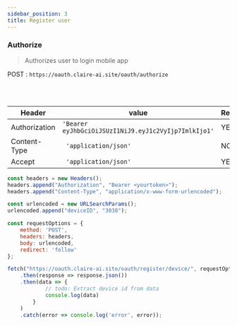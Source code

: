 ```yaml
---
sidebar_position: 3
title: Register user
---
```


### Authorize
> Authorizes user to login mobile app



<Highlight color="#25c2a0">POST</Highlight> : ``` https://oauth.claire-ai.site/oauth/authorize ```



<br/> <br/>

Header | value                                                    | Required |
------|----------------------------------------------------------|---------|
Authorization | ```'Bearer eyJhbGciOiJSUzI1NiJ9.eyJ1c2VyIjp7ImlkIjo1'``` | YES
Content-Type | ``` 'application/json'```                                | NO      |
Accept | ``` 'application/json'```                                | YES     |

```js
const headers = new Headers();
headers.append("Authorization", "Bearer <yourtoken>");
headers.append("Content-Type", "application/x-www-form-urlencoded");

const urlencoded = new URLSearchParams();
urlencoded.append("deviceID", "3038");

const requestOptions = {
    method: 'POST',
    headers: headers,
    body: urlencoded,
    redirect: 'follow'
};

fetch("https://oauth.claire-ai.site/oauth/register/device/", requestOptions)
    .then(response => response.json())
    .then(data => {
            // todo: Extract device id from data
            console.log(data)
        }
    )
    .catch(error => console.log('error', error));
```
